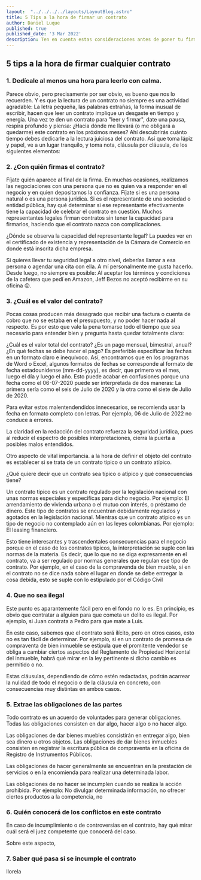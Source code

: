 ```yaml
---
layout:  "../../../../layouts/LayoutBlog.astro"
title: 5 Tips a la hora de firmar un contrato
author: Daniel Luque
published: true
published_date: '3 Mar 2022'
description: Ten en cuenta estas consideraciones antes de poner tu firma.
---
```

## 5 tips a la hora de firmar cualquier contrato
### 1. Dedícale al menos una hora para leerlo con calma.
Parece obvio, pero precisamente por ser obvio, es bueno que nos lo recuerden. Y es que la lectura de un contrato no siempre es una actividad agradable: La letra pequeña, las palabras extrañas, la forma inusual de escribir, hacen que leer un contrato implique un desgaste en tiempo y energía. Una vez te den un contrato para "leer y firmar", date una pausa, respira profundo y piensa: ¿Hacia dónde me llevará (o me obligará a quedarme) este contrato en los próximos meses? Ahí descubrirás cuánto tiempo debes dedicarle a la lectura juiciosa del contrato. Así que toma lápiz y papel, ve a un lugar tranquilo, y toma nota, cláusula por cláusula, de los siguientes elementos:

### 2. ¿Con quién firmas el contrato?
Fíjate quién aparece al final de la firma. En muchas ocasiones, realizamos las negociaciones con una persona que no es quien va a responder en el negocio y en quien depositamos la confianza. Fíjate si es una persona natural o es una persona jurídica. Si es el representante de una sociedad o entidad pública, hay qué determinar si ese representante efectivamente tiene la capacidad de celebrar el contrato en cuestión. Muchos representantes legales firman contratos sin tener la capacidad para firmarlos, haciendo que el contrato nazca con complicaciones.

¿Dónde se observa la capacidad del representante legal? La puedes ver en el certificado de existencia y representación de la Cámara de Comercio en donde está inscrita dicha empresa.

Si quieres llevar tu seguridad legal a otro nivel, deberías llamar a esa persona o agendar una cita con ella. A mí personalmente me gusta hacerlo. Desde luego, no siempre es posible: Al aceptar los términos y condiciones de la cafetera que pedí en Amazon, Jeff Bezos no aceptó recibirme en su oficina 😕.

### 3. ¿Cuál es el valor del contrato?
Pocas cosas producen más desagrado que recibir una factura o cuenta de cobro que no se estaba en el presupuesto, y no poder hacer nada al respecto. Es por esto que vale la pena tomarse todo el tiempo que sea necesario para entender bien y pregunta hasta quedar totalmente claro:

¿Cuál es el valor total del contrato?
¿Es un pago mensual, bimestral, anual?
¿En qué fechas se debe hacer el pago?
Es preferible especificar las fechas en un formato claro e inequívoco.
Así, encontramos que en los programas de Word o Excel, algunos formatos de fechas se corresponde al formato de fecha estadounidense (mm-dd-yyyy), es decir, que primero va el mes, luego el día y luego el año. Esto puede acabar en confusiones porque una fecha como el 06-07-2020 puede ser interpretada de dos maneras: La primera sería como el seis de Julio de 2020 y la otra como el siete de Julio de 2020.

Para evitar estos malentendendidos innecesarios, se recomienda usar la fecha en formato completo con letras. Por ejemplo, 06 de Julio de 2022 no conduce a errores.

La claridad en la redacción del contrato refuerza la seguridad jurídica, pues al reducir el espectro de posibles interpretaciones, cierra la puerta a posibles malos entendidos.

Otro aspecto de vital importancia. a la hora de definir el objeto del contrato es establecer si se trata de un contrato típico o un contrato atípico.

¿Qué quiere decir que un contrato sea típico o atípico y qué consecuencias tiene?

Un contrato típico es un contrato regulado por la legislación nacional con unas normas especiales y específicas para dicho negocio. Por ejemplo: El arrendamiento de vivienda urbana o el mutuo con interés, o préstamo de dinero. Este tipo de contratos se encuentran debidamente regulados y agotados en la legislación nacional. Mientras que un contrato atípico es un tipo de negocio no contemplado aún en las leyes colombianas. Por ejemplo: El leasing financiero.

Esto tiene interesantes y trascendentales consecuencias para el negocio porque en el caso de los contratos típicos, la interpretación se suple con las normas de la materia. Es decir, que lo que no se diga expresamente en el contrato, va a ser regulado por normas generales que regulan ese tipo de contrato. Por ejemplo, en el caso de la compravenda de bien mueble, si en el contrato no se dice nada sobre el lugar en donde se debe entregar la cosa debida, esto se suple con lo estipulado por el Código Civil 

### 4. Que no sea ilegal
Este punto es aparantemente fácil pero en el fondo no lo es. En principio, es obvio que contratar a alguien para que cometa un delito es ilegal. Por ejemplo, si Juan contrata a Pedro para que mate a Luis.

En este caso, sabemos que el contrato será ilícito, pero en otros casos, esto no es tan fácil de determinar. Por ejemplo, si en un contrato de promesa de compraventa de bien inmueble se estipula que el promitente vendedor se obliga a cambiar ciertos aspectos del Reglamento de Propiedad Horizontal del inmueble, habrá qué mirar en la ley pertinente si dicho cambio es permitido o no.

Estas cláusulas, dependiendo de cómo estén redactadas, podrán acarrear la nulidad de todo el negocio o de la cláusula en concreto, con consecuencias muy distintas en ambos casos.

### 5. Extrae las obligaciones de las partes
Todo contrato es un acuerdo de voluntades para generar obligaciones. Todas las obligaciones consisten en dar algo, hacer algo o no hacer algo.

Las obligaciones de dar bienes muebles consistirán en entregar algo, bien sea dinero u otros objetos.
Las obligaciones de dar bienes inmuebles consisten en registrar la escritura pública de compraventa en la oficina de Registro de Instrumentos Públicos.

Las obligaciones de hacer generalmente se encuentran en la prestación de servicios o en la encomienda para realizar una determinada labor.

Las obligaciones de no hacer se incumplen cuando se realiza la acción prohibida. Por ejemplo: No divulgar determinada información, no ofrecer ciertos productos a la competencia, no 

### 6. Quién conocerá de los conflictos en este contrato
En caso de incumplimiento o de controversias en el contrato, hay qué mirar cuál será el juez competente que conocerá del caso. 

Sobre este aspecto, 

### 7. Saber qué pasa si se incumple el contrato
llorela